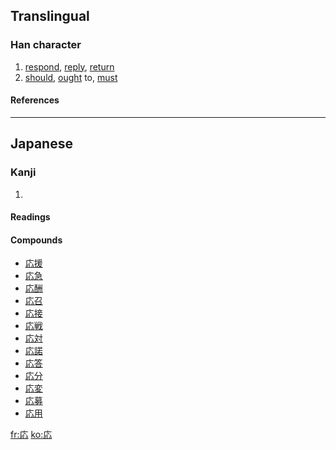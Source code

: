 {{see|應}}

==Translingual==
===Han character===
{{Han char|rn=61|rad=心|as=03|sn=7|four=|canj=戈心 (IP), XX戈心 (XXIP)}}
# [[respond]], [[reply]], [[return]]
# [[should]], [[ought]] to, [[must]]
====References====
{{Han ref|kx=0377.071|dkj=10347|dj=0703.190|hdz=20875.161|uh=5FDC|ud=24540}}

----
==Japanese==
===Kanji===
{{ja-kanji|grade=5|rs=心03}}
# {{defn|Japanese}} 
====Readings====
{{ja-readings|on=[[おう]] (ō), [[よう]] (yō)|kun=[[こたえる]] (kotaeru), [[あたる]] (ataru)}}

====Compounds====
*[[応援]]
*[[応急]]
*[[応酬]]
*[[応召]]
*[[応接]]
*[[応戦]]
*[[応対]]
*[[応諾]]
*[[応答]]
*[[応分]]
*[[応変]]
*[[応募]]
*[[応用]]

[[fr:応]]
[[ko:応]]